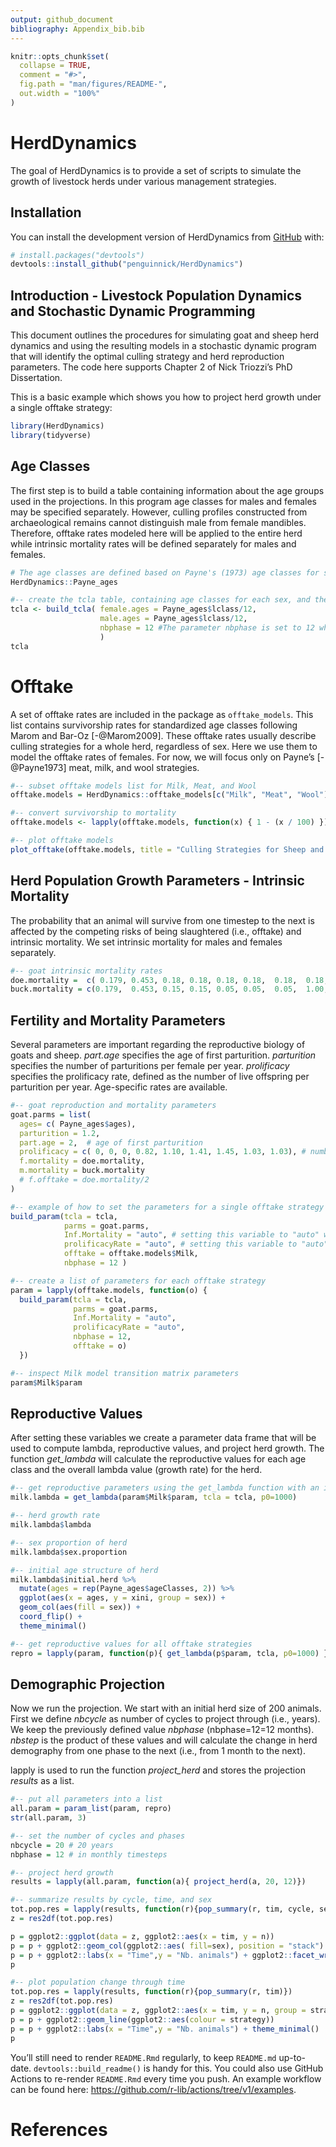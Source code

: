 ```yaml
---
output: github_document
bibliography: Appendix_bib.bib
---
```


<!-- README.md is generated from README.Rmd. Please edit that file -->

```r
knitr::opts_chunk$set(
  collapse = TRUE,
  comment = "#>",
  fig.path = "man/figures/README-",
  out.width = "100%"
)
```

<!-- badges: start -->
<!-- badges: end -->

# HerdDynamics
The goal of HerdDynamics is to provide a set of scripts to simulate the growth of livestock herds under various management strategies.

## Installation

You can install the development version of HerdDynamics from [GitHub](https://github.com/) with:

``` r
# install.packages("devtools")
devtools::install_github("penguinnick/HerdDynamics")
```

## Introduction - Livestock Population Dynamics and Stochastic Dynamic Programming

This document outlines the procedures for simulating goat and sheep herd dynamics and using the resulting models in a stochastic dynamic program that will identify the optimal culling strategy and herd reproduction parameters. The code here supports Chapter 2 of Nick Triozzi's PhD Dissertation.

This is a basic example which shows you how to project herd growth under a single offtake strategy:

```r
library(HerdDynamics)
library(tidyverse)
```

## Age Classes

The first step is to build a table containing information about the age groups used in the projections. In this program age classes for males and females may be specified separately. However, culling profiles constructed from archaeological remains cannot distinguish male from female mandibles. Therefore, offtake rates modeled here will be applied to the entire herd while intrinsic mortality rates will be defined separately for males and females.

```r

# The age classes are defined based on Payne's (1973) age classes for sheep and goats.
HerdDynamics::Payne_ages

#-- create the tcla table, containing age classes for each sex, and the starting and ending ages for each class in months
tcla <- build_tcla( female.ages = Payne_ages$lclass/12, 
                    male.ages = Payne_ages$lclass/12, 
                    nbphase = 12 #The parameter nbphase is set to 12 which converts ages to months.
                    ) 
tcla
```
# Offtake

A set of offtake rates are included in the package as `offtake_models`. This list contains survivorship rates for standardized  age classes following Marom and Bar-Oz [-@Marom2009].  These offtake rates usually describe culling strategies for a whole herd, regardless of sex. Here we use them to model the offtake rates of females. For now, we will focus only on Payne's [-@Payne1973] meat, milk, and wool strategies.

```r

#-- subset offtake models list for Milk, Meat, and Wool
offtake.models = HerdDynamics::offtake_models[c("Milk", "Meat", "Wool")]

#-- convert survivorship to mortality
offtake.models <- lapply(offtake.models, function(x) { 1 - (x / 100) })

#-- plot offtake models
plot_offtake(offtake.models, title = "Culling Strategies for Sheep and Goats")
```

## Herd Population Growth Parameters - Intrinsic Mortality

The probability that an animal will survive from one timestep to the next is affected by the competing risks of being slaughtered (i.e., offtake) and intrinsic mortality. We set intrinsic mortality for males and females separately.

```r
#-- goat intrinsic mortality rates
doe.mortality =  c( 0.179, 0.453, 0.18, 0.18, 0.18, 0.18,  0.18,  0.18, 0.18)
buck.mortality = c(0.179,  0.453, 0.15, 0.15, 0.05, 0.05,  0.05,  1.00, 1.00)
```

## Fertility and Mortality Parameters
Several parameters are important regarding the reproductive biology of goats and sheep.
*part.age* specifies the age of first parturition. 
*parturition* specifies the number of parturitions per female per year. 
*prolificacy* specifies the prolificacy rate, defined as the number of live offspring per parturition per year. Age-specific rates are available.


```r
#-- goat reproduction and mortality parameters
goat.parms = list(
  ages= c( Payne_ages$ages),
  parturition = 1.2,
  part.age = 2,  # age of first parturition
  prolificacy = c( 0, 0, 0, 0.82, 1.10, 1.41, 1.45, 1.03, 1.03), # number of livebirths expected per animal per parturition per year by age class
  f.mortality = doe.mortality,
  m.mortality = buck.mortality
  # f.offtake = doe.mortality/2
)

#-- example of how to set the parameters for a single offtake strategy
build_param(tcla = tcla, 
            parms = goat.parms, 
            Inf.Mortality = "auto", # setting this variable to "auto" will use the offtake model to calculate infant mortality rates based on the mean and standard deviation of mortality rates for animals under 1 year of age.
            prolificacyRate = "auto", # setting this variable to "auto" will calculate age-specific prolificacy rates based on the mean and standard deviation of prolificacy rates provided in the goat.parms list.
            offtake = offtake.models$Milk, 
            nbphase = 12 )

#-- create a list of parameters for each offtake strategy
param = lapply(offtake.models, function(o) { 
  build_param(tcla = tcla, 
              parms = goat.parms, 
              Inf.Mortality = "auto", 
              prolificacyRate = "auto", 
              nbphase = 12,
              offtake = o)
  })

#-- inspect Milk model transition matrix parameters
param$Milk$param
```

## Reproductive Values
After setting these variables we create a parameter data frame that will be used to compute lambda, reproductive values, and project herd growth. The function *get_lambda* will calculate the reproductive values for each age class and the overall lambda value (growth rate) for the herd.

```r
#-- get reproductive parameters using the get_lambda function with an initial herd size of 1000 animals
milk.lambda = get_lambda(param$Milk$param, tcla = tcla, p0=1000)

#-- herd growth rate
milk.lambda$lambda

#-- sex proportion of herd
milk.lambda$sex.proportion

#-- initial age structure of herd
milk.lambda$initial.herd %>% 
  mutate(ages = rep(Payne_ages$ageClasses, 2)) %>%
  ggplot(aes(x = ages, y = xini, group = sex)) +
  geom_col(aes(fill = sex)) + 
  coord_flip() +
  theme_minimal()

#-- get reproductive values for all offtake strategies
repro = lapply(param, function(p){ get_lambda(p$param, tcla, p0=1000) }) 

```

## Demographic Projection
Now we run the projection. We start with an initial herd size of 200 animals.
First we define *nbcycle* as number of cycles to project through (i.e., years). We keep the previously defined value  *nbphase* (nbphase=12=12 months). *nbstep* is the product of these values and will calculate the change in herd demography from one phase to the next (i.e., from 1 month to the next).

lapply is used to run the function *project_herd* and stores the projection *results* as a list.

```r
#-- put all parameters into a list
all.param = param_list(param, repro)
str(all.param, 3)

#-- set the number of cycles and phases
nbcycle = 20 # 20 years
nbphase = 12 # in monthly timesteps

#-- project herd growth
results = lapply(all.param, function(a){ project_herd(a, 20, 12)})

```

```r
#-- summarize results by cycle, time, and sex 
tot.pop.res = lapply(results, function(r){pop_summary(r, tim, cycle, sex)})
z = res2df(tot.pop.res)

p = ggplot2::ggplot(data = z, ggplot2::aes(x = tim, y = n))
p = p + ggplot2::geom_col(ggplot2::aes( fill=sex), position = "stack")
p = p + ggplot2::labs(x = "Time",y = "Nb. animals") + ggplot2::facet_wrap(~strategy, nrow = 3) + theme_minimal()
p

#-- plot population change through time
tot.pop.res = lapply(results, function(r){pop_summary(r, tim)})
z = res2df(tot.pop.res)
p = ggplot2::ggplot(data = z, ggplot2::aes(x = tim, y = n, group = strategy))
p = p + ggplot2::geom_line(ggplot2::aes(colour = strategy))
p = p + ggplot2::labs(x = "Time",y = "Nb. animals") + theme_minimal()
p
```

You'll still need to render `README.Rmd` regularly, to keep `README.md` up-to-date. `devtools::build_readme()` is handy for this. You could also use GitHub Actions to re-render `README.Rmd` every time you push. An example workflow can be found here: <https://github.com/r-lib/actions/tree/v1/examples>.

# References

